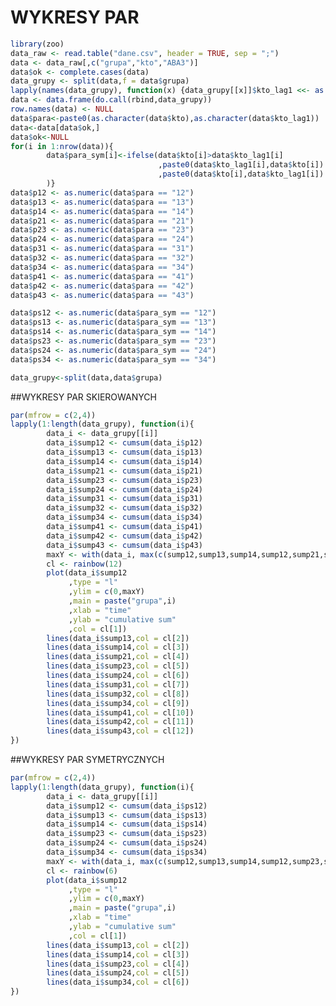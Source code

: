 WYKRESY PAR
===========

```r
library(zoo)
data_raw <- read.table("dane.csv", header = TRUE, sep = ";")
data <- data_raw[,c("grupa","kto","ABA3")]
data$ok <- complete.cases(data)
data_grupy <- split(data,f = data$grupa)
lapply(names(data_grupy), function(x) {data_grupy[[x]]$kto_lag1 <<- as.character(lag(zoo(data_grupy[[x]]$kto), -1, na.pad = T))})
data <- data.frame(do.call(rbind,data_grupy))
row.names(data) <- NULL
data$para<-paste0(as.character(data$kto),as.character(data$kto_lag1))
data<-data[data$ok,]
data$ok<-NULL
for(i in 1:nrow(data)){
        data$para_sym[i]<-ifelse(data$kto[i]>data$kto_lag1[i]
                                 ,paste0(data$kto_lag1[i],data$kto[i])
                                 ,paste0(data$kto[i],data$kto_lag1[i])
        )}
data$p12 <- as.numeric(data$para == "12")
data$p13 <- as.numeric(data$para == "13")
data$p14 <- as.numeric(data$para == "14")
data$p21 <- as.numeric(data$para == "21")
data$p23 <- as.numeric(data$para == "23")
data$p24 <- as.numeric(data$para == "24")
data$p31 <- as.numeric(data$para == "31")
data$p32 <- as.numeric(data$para == "32")
data$p34 <- as.numeric(data$para == "34")
data$p41 <- as.numeric(data$para == "41")
data$p42 <- as.numeric(data$para == "42")
data$p43 <- as.numeric(data$para == "43")

data$ps12 <- as.numeric(data$para_sym == "12")
data$ps13 <- as.numeric(data$para_sym == "13")
data$ps14 <- as.numeric(data$para_sym == "14")
data$ps23 <- as.numeric(data$para_sym == "23")
data$ps24 <- as.numeric(data$para_sym == "24")
data$ps34 <- as.numeric(data$para_sym == "34")

data_grupy<-split(data,data$grupa)
```

##WYKRESY PAR SKIEROWANYCH

```r
par(mfrow = c(2,4))
lapply(1:length(data_grupy), function(i){
        data_i <- data_grupy[[i]] 
        data_i$sump12 <- cumsum(data_i$p12)
        data_i$sump13 <- cumsum(data_i$p13)
        data_i$sump14 <- cumsum(data_i$p14)
        data_i$sump21 <- cumsum(data_i$p21)
        data_i$sump23 <- cumsum(data_i$p23)
        data_i$sump24 <- cumsum(data_i$p24)
        data_i$sump31 <- cumsum(data_i$p31)
        data_i$sump32 <- cumsum(data_i$p32)
        data_i$sump34 <- cumsum(data_i$p34)
        data_i$sump41 <- cumsum(data_i$p41)
        data_i$sump42 <- cumsum(data_i$p42)
        data_i$sump43 <- cumsum(data_i$p43)
        maxY <- with(data_i, max(c(sump12,sump13,sump14,sump12,sump21,sump23,sump24,sump31,sump32,sump34,sump41,sump42,sump43)))
        cl <- rainbow(12)
        plot(data_i$sump12
             ,type = "l"
             ,ylim = c(0,maxY)
             ,main = paste("grupa",i)
             ,xlab = "time"
             ,ylab = "cumulative sum"
             ,col = cl[1])
        lines(data_i$sump13,col = cl[2])
        lines(data_i$sump14,col = cl[3])
        lines(data_i$sump21,col = cl[4])
        lines(data_i$sump23,col = cl[5])
        lines(data_i$sump24,col = cl[6])
        lines(data_i$sump31,col = cl[7])
        lines(data_i$sump32,col = cl[8])
        lines(data_i$sump34,col = cl[9])
        lines(data_i$sump41,col = cl[10])
        lines(data_i$sump42,col = cl[11])
        lines(data_i$sump43,col = cl[12])
})
```

##WYKRESY PAR SYMETRYCZNYCH

```r
par(mfrow = c(2,4))
lapply(1:length(data_grupy), function(i){
        data_i <- data_grupy[[i]] 
        data_i$sump12 <- cumsum(data_i$ps12)
        data_i$sump13 <- cumsum(data_i$ps13)
        data_i$sump14 <- cumsum(data_i$ps14)
        data_i$sump23 <- cumsum(data_i$ps23)
        data_i$sump24 <- cumsum(data_i$ps24)
        data_i$sump34 <- cumsum(data_i$ps34)
        maxY <- with(data_i, max(c(sump12,sump13,sump14,sump12,sump23,sump24,sump34)))
        cl <- rainbow(6)
        plot(data_i$sump12
             ,type = "l"
             ,ylim = c(0,maxY)
             ,main = paste("grupa",i)
             ,xlab = "time"
             ,ylab = "cumulative sum"
             ,col = cl[1])
        lines(data_i$sump13,col = cl[2])
        lines(data_i$sump14,col = cl[3])
        lines(data_i$sump23,col = cl[4])
        lines(data_i$sump24,col = cl[5])
        lines(data_i$sump34,col = cl[6])
})
```